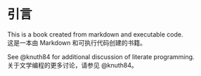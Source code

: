# 引言

This is a book created from markdown and executable code.\
这是一本由 Markdown 和可执行代码创建的书籍。

See @knuth84 for additional discussion of literate programming.\
关于文学编程的更多讨论，请参见 @knuth84。










